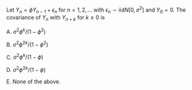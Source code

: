 
Let $Y_n = \phi Y_{n-1} + \epsilon_n$ for $n=1,2,\dots$ with $\epsilon_n \sim \mathrm{iid} N[0,\sigma^2]$ and $Y_0 = 0$.
The covariance of $Y_n$ with $Y_{n+k}$ for $k\ge 0$ is

A. $\sigma^2 \phi^k/(1-\phi^2)$

B. $\sigma^2 \phi^{2k}/(1-\phi^2)$

C. $\sigma^2 \phi^{k}/(1-\phi)$

D. $\sigma^2 \phi^{2k}/(1-\phi)$

E. None of the above.


